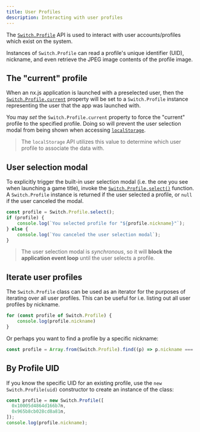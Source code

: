```yaml
---
title: User Profiles
description: Interacting with user profiles
---
```


The [`Switch.Profile`](/runtime/api/namespaces/Switch/classes/Profile) API is used
to interact with user accounts/profiles which exist on the system.

Instances of `Switch.Profile` can read a profile's unique identifier (UID), nickname,
and even retrieve the JPEG image contents of the profile image.

## The "current" profile

When an nx.js application is launched with a preselected user, then the
[`Switch.Profile.current`](/runtime/api/namespaces/Switch/classes/Profile#current)
property will be set to a `Switch.Profile` instance representing the user that the
app was launched with.

You may _set_ the `Switch.Profile.current` property to force the "current" profile to
the specified profile. Doing so will prevent the user selection modal from being
shown when accessing [`localStorage`](/runtime/api/variables/localStorage).

> The `localStorage` API utilizes this value to determine which user profile to associate the data with.


## User selection modal

To explicitly trigger the built-in user selection modal (i.e. the one you see when
launching a game title), invoke the
[`Switch.Profile.select()`](/runtime/api/namespaces/Switch/classes/Profile#select) function.
A `Switch.Profile` instance is returned if the user selected a profile,
or `null` if the user canceled the modal.

```typescript
const profile = Switch.Profile.select();
if (profile) {
    console.log(`You selected profile for "${profile.nickname}"`);
} else {
    console.log(`You canceled the user selection modal`);
}
```

> The user selection modal is _synchronous_, so it will __block the application event loop__
> until the user selects a profile.

## Iterate user profiles

The `Switch.Profile` class can be used as an iterator for the purposes of iterating over all user profiles.
This can be useful for i.e. listing out all user profiles by nickname.

```typescript
for (const profile of Switch.Profile) {
    console.log(profile.nickname)
}
```

Or perhaps you want to find a profile by a specific nickname:

```typescript
const profile = Array.from(Switch.Profile).find((p) => p.nickname === 'Nate');
```

## By Profile UID

If you know the specific UID for an existing profile, use the `new Switch.Profile(uid)` constructor to create an
instance of the class:

```typescript
const profile = new Switch.Profile([
  0x10005d4864d166b7n,
  0x965b8cb028cd8a81n,
]);
console.log(profile.nickname);
```
